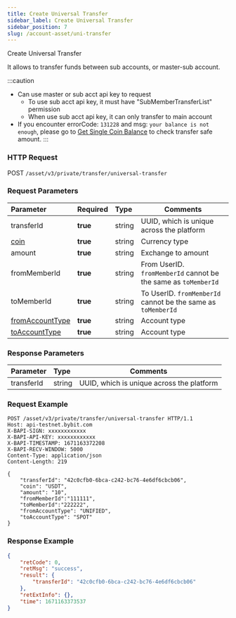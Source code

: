 ```yaml
---
title: Create Universal Transfer
sidebar_label: Create Universal Transfer
sidebar_position: 7
slug: /account-asset/uni-transfer
---
```

Create Universal Transfer

It allows to transfer funds between sub accounts, or master-sub account.

:::caution
* Can use master or sub acct api key to request <ul><li>To use sub acct api key, it must have "SubMemberTransferList" permission</li><li>When use sub acct api key, it can only transfer to main account</li></ul>
* If you encounter errorCode: `131228` and msg: `your balance is not enough`, please go to [Get Single Coin Balance](coin-balance#) to check transfer safe amount.
:::

### HTTP Request
POST `/asset/v3/private/transfer/universal-transfer`

### Request Parameters
| Parameter | Required | Type | Comments|
|:----- |:-------|:-----|------ |
|transferId |<b>true</b> |string |UUID, which is unique across the platform |
|[coin](enum#coin)|<b>true</b> |string |Currency type |
|amount |<b>true</b> |string |Exchange to amount |
|fromMemberId |<b>true</b> |string |From UserID. `fromMemberId` cannot be the same as `toMemberId` |
|toMemberId |<b>true</b> |string |To UserID. `fromMemberId` cannot be the same as `toMemberId` |
|[fromAccountType](enum#accounttype)|<b>true</b> |string |Account type |
|[toAccountType](enum#accounttype) |<b>true</b> |string |Account type |

### Response Parameters
| Parameter | Type | Comments|
|:----- |:-----|----- |
|transferId |string |UUID, which is unique across the platform |

### Request Example

```http
POST /asset/v3/private/transfer/universal-transfer HTTP/1.1
Host: api-testnet.bybit.com
X-BAPI-SIGN: xxxxxxxxxxxx
X-BAPI-API-KEY: xxxxxxxxxxxx
X-BAPI-TIMESTAMP: 1671163372208
X-BAPI-RECV-WINDOW: 5000
Content-Type: application/json
Content-Length: 219

{
    "transferId": "42c0cfb0-6bca-c242-bc76-4e6df6cbcb06",
    "coin": "USDT",
    "amount": "10",
    "fromMemberId":"111111",
    "toMemberId":"222222",
    "fromAccountType": "UNIFIED",
    "toAccountType": "SPOT"
}
```

### Response Example

```json
{
    "retCode": 0,
    "retMsg": "success",
    "result": {
        "transferId": "42c0cfb0-6bca-c242-bc76-4e6df6cbcb06"
    },
    "retExtInfo": {},
    "time": 1671163373537
}
```
